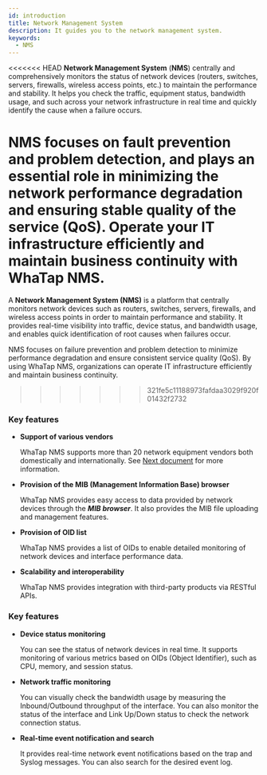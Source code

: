 ```yaml
---
id: introduction
title: Network Management System
description: It guides you to the network management system.
keywords:
  - NMS
---
```


<<<<<<< HEAD
**Network Management System** (**NMS**) centrally and comprehensively monitors the status of network devices (routers, switches, servers, firewalls, wireless access points, etc.) to maintain the performance and stability. It helps you check the traffic, equipment status, bandwidth usage, and such across your network infrastructure in real time and quickly identify the cause when a failure occurs.

**NMS** focuses on fault prevention and problem detection, and plays an essential role in minimizing the network performance degradation and ensuring stable quality of the service (QoS). Operate your IT infrastructure efficiently and maintain business continuity with WhaTap **NMS**.
=======
A **Network Management System (NMS)** is a platform that centrally monitors network devices such as routers, switches, servers, firewalls, and wireless access points in order to maintain performance and stability. It provides real-time visibility into traffic, device status, and bandwidth usage, and enables quick identification of root causes when failures occur.

NMS focuses on failure prevention and problem detection to minimize performance degradation and ensure consistent service quality (QoS). By using WhaTap NMS, organizations can operate IT infrastructure efficiently and maintain business continuity.
>>>>>>> 321fe5c11188973fafdaa3029f920f01432f2732

### Key features

- **Support of various vendors**

  WhaTap NMS supports more than 20 network equipment vendors both domestically and internationally. See [Next document](/nms/supported-spec#supported-mib) for more information.

- **Provision of the MIB (Management Information Base) browser**

  WhaTap NMS provides easy access to data provided by network devices through the ***MIB browser***. It also provides the MIB file uploading and management features. 

- **Provision of OID list**

  WhaTap NMS provides a list of OIDs to enable detailed monitoring of network devices and interface performance data. 

- **Scalability and interoperability**

  WhaTap NMS provides integration with third-party products via RESTful APIs. 

### Key features

- **Device status monitoring**

  You can see the status of network devices in real time. It supports monitoring of various metrics based on OIDs (Object Identifier), such as CPU, memory, and session status. 

- **Network traffic monitoring** 

  You can visually check the bandwidth usage by measuring the Inbound/Outbound throughput of the interface. You can also monitor the status of the interface and Link Up/Down status to check the network connection status. 
    

- **Real-time event notification and search**

  It provides real-time network event notifications based on the trap and Syslog messages. You can also search for the desired event log. 
    
